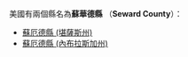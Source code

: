 美國有兩個縣名為'''蘇華德縣''' （'''Seward County'''）：
* [[蘇厄德縣_(堪薩斯州)|蘇厄德縣 (堪薩斯州)]]
* [[蘇厄德縣_(內布拉斯加州)|蘇厄德縣 (內布拉斯加州)]]
{{disambig|S蘇華德縣|Cat=四字县名消歧义}}